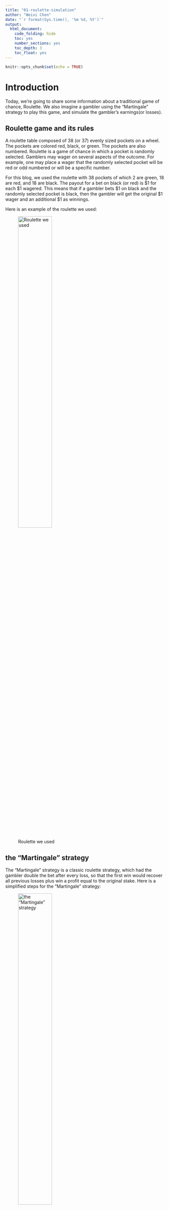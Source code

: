 ```yaml
---
title: "01-roulette-simulation"
author: "Weixi Chen"
date: "`r format(Sys.time(), '%m %d, %Y')`"
output:
  html_document:
    code_folding: hide
    toc: yes
    number_sections: yes
    toc_depth: 3
    toc_float: yes
---
```


```r
knitr::opts_chunk$set(echo = TRUE)
```

# Introduction 

Today, we're going to share some information about a traditional game of chance, Roulette. We also imagine a gambler using the “Martingale” strategy to play this game, and simulate the gambler's earnings(or losses).

## Roulette game and its rules

A roulette table composed of 38 (or 37) evenly sized pockets on a wheel. The pockets are colored red, black, or green. The pockets are also numbered. Roulette is a game of chance in which a pocket is randomly selected. Gamblers may wager on several aspects of the outcome. For example, one may place a wager that the randomly selected pocket will be red or odd numbered or will be a specific number.

For this blog, we used the roulette with 38 pockets of which 2 are green, 18 are red, and 18 are black. The payout for a bet on black (or red) is \$1 for each \$1 wagered. This means that if a gambler bets \$1 on black and the randomly selected pocket is black, then the gambler will get the original \$1 wager and an additional \$1 as winnings.

Here is an example of the roulette we used:

![Roulette we used](C:/Users/lenovo/Desktop/roulette.png){#id .class width=50% height=50%}

## the “Martingale” strategy

The “Martingale” strategy is a classic roulette strategy, which had the gambler double the bet after every loss, so that the first win would recover all previous losses plus win a profit equal to the original stake. Here is a simplified steps for the “Martingale” strategy:

![the “Martingale” strategy](C:/Users/lenovo/Desktop/the “Martingale” strategy.png){#id .class width=50% height=50%}

Now, we are going to do some simulations for an imagined gambler playing the roulette game with the “Martingale” strategy.

# Simulations

## Clarifications of the parameters

First, we need to define some parameters to make the problem more clear. 

|Parameter           | starting value                          |
|:------------------:|:---------------------------------------:|
|starting_budget     |\$200                                    |
|winning_threshold   |\$300 (starting_budget + \$100 winnings) |
|max_games           |1000 plays                               |
|max_wager           |\$100                                    |

## Simulation code

Then, we're going to talk about the code for simulation and its explanations.

```r

#Define a function to simulate the result for one play, which is a random color through "red", "black", and "green" with a probability of {18/38, 18/38, 2/38}
single_spin <- function(){
  possible_outcomes <- c(rep("red",18), rep("black",18), rep("green",2))
  sample(possible_outcomes, 1)
}

#Define a function to set the wager for one play. If the outcome for last play is "red", then the gambler need to bet $1 on red in this play, or the gambler need to bet the minimum value of {"previous_wager", "max_wager", "current_budget"} on "red".
martingale_wager <- function(
  previous_wager
  , previous_outcome
  , max_wager
  , current_budget
){
  if(previous_outcome == "red") return(1)
  min(2*previous_wager, max_wager, current_budget)
}

#Define a function to simulate the gambler's status(current amount of all variables and parameters) after one play. In this function, we need to define a data.frame named "out" to save the gambler's status and become the output object.
one_play <- function(previous_ledger_entry, max_wager){
  # Create a copy of the input object that will become the output object
  out <- previous_ledger_entry
  out[1, "game_index"] <- previous_ledger_entry[1, "game_index"] + 1
  out[1, "starting_budget"] <- previous_ledger_entry[1, "ending_budget"]
  out[1, "wager"] <- martingale_wager(
    previous_wager = previous_ledger_entry[1, "wager"]
    , previous_outcome = previous_ledger_entry[1, "outcome"]
    , max_wager = max_wager
    , current_budget = out[1, "starting_budget"]
  )
  out[1, "outcome"] <- single_spin()
  out[1, "ending_budget"] <- out[1, "starting_budget"] + 
    ifelse(out[1, "outcome"] == "red", +1, -1)*out[1, "wager"]
  return(out)
}

#Define a function to simulate the process of one series play and named it as "one_series". In this function, we set a data.frame called "ledger" to record the gambler's status through the game and initialize the value of all parameters and variables in it.
one_series <- function(
  max_games, starting_budget, winning_threshold, max_wager
){
  # Initialize ledger
  ledger <- data.frame(
      game_index = 0:max_games
    , starting_budget = NA_integer_
    , wager = NA_integer_
    , outcome = NA_character_
    , ending_budget = NA_integer_
  )
  ledger[1, "wager"] <- 1
  ledger[1, "outcome"] <- "red"
  ledger[1, "ending_budget"] <- starting_budget
  for(i in 2:nrow(ledger)){
    #After initialization, we will simulate the game and save the gambler's status after     each play into a row of "ledger". We will also use a defined function named            "stopping_rule" to decide whether the game should be ended. 
    ledger[i,] <- one_play(ledger[i-1,], max_wager)
    if(stopping_rule(ledger[i,], winning_threshold)) break
  }
  # Return non-empty portion of ledger
  ledger[2:i, ]
}

#Define a function to claim the stopping rules of the game and play a role as judge whether the game should be ended in the main function "one_series".
stopping_rule <- function(
  ledger_entry
  , winning_threshold
){
  ending_budget <- ledger_entry[1, "ending_budget"]
  if(ending_budget <= 0) return(TRUE)
  if(ending_budget >= winning_threshold) return(TRUE)
  FALSE
}

#Define a function to calculate the earning(or losses) of one series play through ending_budget(the ending budget after the last play) minus starting_budget(the starting budget before the first play)
profit <- function(ledger){
  n <- nrow(ledger)
  profit <- ledger[n, "ending_budget"] - ledger[1, "starting_budget"]
  return(profit)
}

```

## Average earnings(or loses) of a gambler

In this section, we plan to use the simulation code above to calculate the average earnings(or losses) of a gambler that uses this strategy. We assign the value of parameters according to the table in section "Clarifications of the parameters" and run the following code.

```r

#We replicate the simulation process for 1000 times and collect the ending_budget of each time, so we can get an approximate value of the average earnings(or losses) of a gambler that uses this strategy.
#Define a function called "earnings" to get the final earnings(or losses) of each game.
set.seed(1)
#We store the output of function "one_series", which is designed to simulate the roulette for one time with input values of parameters, into "a" and then we return the value which located in the last row and the fifth column of "a". This value is the ending_budget for the last play of one series game, which means the money the gambler has in the end of one series game. So, we can run the function "earnings" and get a simulated result of the left money of a gambler that uses this strategy.
earnings <- function(max_games, starting_budget, winning_threshold, max_wager) {
  a <- one_series(max_games, starting_budget, winning_threshold, max_wager)
  return(a[length(a[,1]),5])
}
#After defining the function "earnings", now we can move on to a replication and get a simulated average value. Now, we use the function "replicate", which helps us to run the function "earnings" for 1000 times and return back a vector with 1000 values (each value represents a simulated left money for one play). Then, we can use the function "mean" and obtain the average left money of a gambler uses this strategy. 200 minus the simulated left money is an approximate value of the average earnings(or losses) of a gambler that uses this strategy. 
average_earnings = 200 - mean(replicate(1000,earnings(1000,200,300,100)))
#An approximate value of the average earnings is -46.816.

#All of the code above aims to get an approximate value of the average earnings(or #losses). In this process, we define a function "single_spin" first, which aims to return #back a result of the roulette. Then, we use the function "martingale_wager" to get the #wager of one game. After that, we utilize these two functions and define a new function #"one_play", which simulates the process of one play of the roulette and store the new #value of parameters into the data frame. At last, we define a function "one_series", #which establishes a new data frame and replicates the function "one_play" to store the #values of parameters for every time. We also define a function "stopping_rule" to help #"one_series" get the stopping point of replications. The function "one_series" returns #back all of the simulated values of parameters during a series of roulette game, and we #can use the last value of "ending_budget" to calculate the average earnings(or losses) #of a gambler uses this strategy.

```

As the code showed, the strategy may be not profitable in such settings, and it will make the gambler lose approximately \$46.816. We also choose two imagined gamblers as the profitable example and the lossy example.

```r

set.seed(2)
gambler_1 <- one_series(1000,200,300,100) 
plot(x = gambler_1$game_index, y = gambler_1$ending_budget, type = "l", lwd = 5, xlab = "Game Index", ylab = "Budget")

```
The gambler_1 above is a profitable example.

```r

set.seed(4)
gambler_2 <- one_series(1000,200,300,100) 
plot(x = gambler_2$game_index, y = gambler_2$ending_budget, type = "l", lwd = 5, xlab = "Game Index", ylab = "Budget")

```
The gambler_2 above is a lossy example, who maintain profitable after around 200 plays and spend out the money after around 250 plays.

# Impact of parameters on average earnings

Now, we're going to change the value of the parameters and check if they have an impact on the average earnings.

## max_games

In the code below, we set the max games from 600 to 1500 with a 100 interval. With each "max_games" value, we replicate the process for 5000 times and get the average earnings using the "earnings" function we define at section 2.3.

```r

set.seed(5)
average_earnings1 <- c()
for (i in 1:10) {
  average_earnings1[i] <- mean(replicate(5000,earnings(500+i*100,200,300,100)))-200
}
plot(x = seq(600, 1500, 100), y = average_earnings1, type = "l", lwd = 5, xlab = "Max Games", ylab = "Average Earnings")


```
Through the figure we can find out that the "max_games" parameter may have no impact on the average earnings, because the line fluctuates without an obvious tendency.

## starting_budget

In the code below, we set the starting budget from 200 to 400 with a 10 interval. With each "starting_budget" value, we replicate the process for 5000 times and get the average earnings using the "earnings" function we define at section 2.3.

```r

set.seed(6)
average_earnings2 <- c()
for (i in 1:21) {
  average_earnings2[i] <- mean(replicate(5000,earnings(1000,190+i*10,300,100)))-200
}
plot(x = seq(200, 400, 10), y = average_earnings2, type = "l", lwd = 5, xlab = "Starting Budget", ylab = "Average Earnings")


```
Through the figure we can find out that the "starting_budget" parameter has a positive correlation to the average earnings, because the average earnings nearly show the same trend as the starting budget.

## winning_threshold

In the code below, we set the winning threshold from 300 to 500 with a 20 interval. With each "winning_threshold" value, we replicate the process for 5000 times and get the average earnings using the "earnings" function we define at section 2.3.

```r

set.seed(7)
average_earnings3 <- c()
for (i in 1:11) {
  average_earnings3[i] <- mean(replicate(5000,earnings(1000,200,280+20*i,100)))-200
}
plot(x = seq(300, 500, 20), y = average_earnings3, type = "l", lwd = 5, xlab = "Winning Threshold", ylab = "Average Earnings")


```
Through the figure we can find out that the "winning_threshold" parameter has a negative correlation to the average earnings, because the average earnings show the inverse trend as the winning threshold.

## max_wager

In the code below, we set the max wager from 50 to 150 with a 10 interval. With each "max_wager" value, we replicate the process for 5000 times and get the average earnings using the "earnings" function we define at section 2.3.

```r

set.seed(8)
average_earnings4 <- c()
for (i in 1:11) {
  average_earnings4[i] <- mean(replicate(5000,earnings(1000,200,300,40+10*i)))-200
}
plot(x = seq(50, 150, 10), y = average_earnings4, type = "l", lwd = 5, xlab = "Max Wager", ylab = "Average Earnings")


```
Through the figure we can find out that the "max_wager" parameter has a weak positive correlation to the average earnings.

# Average number of plays

In this section we will calculate the average number of plays before the gambler stopping.

```r

set.seed(9)
roulette_time <- function(max_games, starting_budget, winning_threshold, max_wager) {
  b <- one_series(max_games, starting_budget, winning_threshold, max_wager)
  return(b[length(b[,1]),1])
}
average_time = mean(replicate(1000,roulette_time(1000,200,300,100)))
average_time

```
The average number of plays before the gambler stopping is around 199.811.

# Limitations and uncertainty

1.Because of the limited storage and running speed of personal laptop, we can't simulate the process for a large amount of times, which means that the results we got may be not a very good approximation of the real value.
2.We made some simplifications and didn't use as much value of the parameters as possible to compare the difference.
